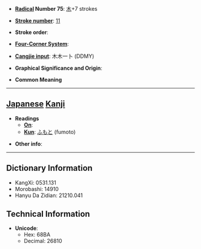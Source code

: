 * '''[[Wiktionary:Chinese radical index| Radical]] Number 75''': [[Wiktionary:Chinese radical index 木|木]]+7 strokes

* '''[[Wiktionary:Chinese total strokes index|Stroke number]]''': [[Wiktionary:Chinese total strokes index 11|11]]

* '''Stroke order''': 

* '''[[Wiktionary:Chinese four corner index|Four-Corner System]]''': 

* '''[[Wiktionary:Chinese Cangjie index|Cangjie input]]''': 木木一卜 (DDMY)

* '''Graphical Significance and Origin''': 

* '''Common Meaning'''

----

== [[Japanese]] [[Kanji]] ==

* '''Readings'''
** '''[[On]]''': 
** '''[[Kun]]''': [[ふもと]] (fumoto)

* '''Other info''':  

----

== Dictionary Information ==

* KangXi: 0531.131
* Morobashi: 14910
* Hanyu Da Zidian: 21210.041

== Technical Information ==

* '''Unicode''':
** Hex: 68BA
** Decimal: 26810